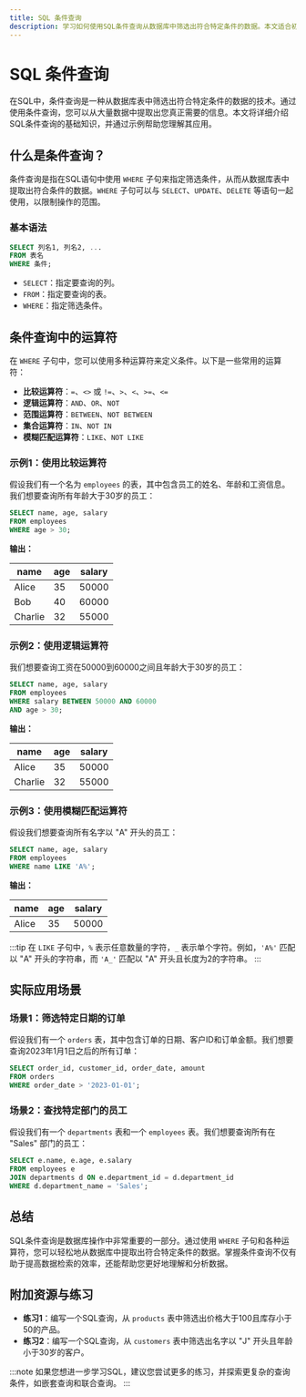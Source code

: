```yaml
---
title: SQL 条件查询
description: 学习如何使用SQL条件查询从数据库中筛选出符合特定条件的数据。本文适合初学者，包含基础概念、代码示例和实际应用场景。
---
```


# SQL 条件查询

在SQL中，条件查询是一种从数据库表中筛选出符合特定条件的数据的技术。通过使用条件查询，您可以从大量数据中提取出您真正需要的信息。本文将详细介绍SQL条件查询的基础知识，并通过示例帮助您理解其应用。

## 什么是条件查询？

条件查询是指在SQL语句中使用 `WHERE` 子句来指定筛选条件，从而从数据库表中提取出符合条件的数据。`WHERE` 子句可以与 `SELECT`、`UPDATE`、`DELETE` 等语句一起使用，以限制操作的范围。

### 基本语法

```sql
SELECT 列名1, 列名2, ...
FROM 表名
WHERE 条件;
```

- `SELECT`：指定要查询的列。
- `FROM`：指定要查询的表。
- `WHERE`：指定筛选条件。

## 条件查询中的运算符

在 `WHERE` 子句中，您可以使用多种运算符来定义条件。以下是一些常用的运算符：

- **比较运算符**：`=`、`<>` 或 `!=`、`>`、`<`、`>=`、`<=`
- **逻辑运算符**：`AND`、`OR`、`NOT`
- **范围运算符**：`BETWEEN`、`NOT BETWEEN`
- **集合运算符**：`IN`、`NOT IN`
- **模糊匹配运算符**：`LIKE`、`NOT LIKE`

### 示例1：使用比较运算符

假设我们有一个名为 `employees` 的表，其中包含员工的姓名、年龄和工资信息。我们想要查询所有年龄大于30岁的员工：

```sql
SELECT name, age, salary
FROM employees
WHERE age > 30;
```

**输出：**

| name   | age | salary |
|--------|-----|--------|
| Alice  | 35  | 50000  |
| Bob    | 40  | 60000  |
| Charlie| 32  | 55000  |

### 示例2：使用逻辑运算符

我们想要查询工资在50000到60000之间且年龄大于30岁的员工：

```sql
SELECT name, age, salary
FROM employees
WHERE salary BETWEEN 50000 AND 60000
AND age > 30;
```

**输出：**

| name   | age | salary |
|--------|-----|--------|
| Alice  | 35  | 50000  |
| Charlie| 32  | 55000  |

### 示例3：使用模糊匹配运算符

假设我们想要查询所有名字以 "A" 开头的员工：

```sql
SELECT name, age, salary
FROM employees
WHERE name LIKE 'A%';
```

**输出：**

| name  | age | salary |
|-------|-----|--------|
| Alice | 35  | 50000  |

:::tip
在 `LIKE` 子句中，`%` 表示任意数量的字符，`_` 表示单个字符。例如，`'A%'` 匹配以 "A" 开头的字符串，而 `'A_'` 匹配以 "A" 开头且长度为2的字符串。
:::

## 实际应用场景

### 场景1：筛选特定日期的订单

假设我们有一个 `orders` 表，其中包含订单的日期、客户ID和订单金额。我们想要查询2023年1月1日之后的所有订单：

```sql
SELECT order_id, customer_id, order_date, amount
FROM orders
WHERE order_date > '2023-01-01';
```

### 场景2：查找特定部门的员工

假设我们有一个 `departments` 表和一个 `employees` 表。我们想要查询所有在 "Sales" 部门的员工：

```sql
SELECT e.name, e.age, e.salary
FROM employees e
JOIN departments d ON e.department_id = d.department_id
WHERE d.department_name = 'Sales';
```

## 总结

SQL条件查询是数据库操作中非常重要的一部分。通过使用 `WHERE` 子句和各种运算符，您可以轻松地从数据库中提取出符合特定条件的数据。掌握条件查询不仅有助于提高数据检索的效率，还能帮助您更好地理解和分析数据。

## 附加资源与练习

- **练习1**：编写一个SQL查询，从 `products` 表中筛选出价格大于100且库存小于50的产品。
- **练习2**：编写一个SQL查询，从 `customers` 表中筛选出名字以 "J" 开头且年龄小于30岁的客户。

:::note
如果您想进一步学习SQL，建议您尝试更多的练习，并探索更复杂的查询条件，如嵌套查询和联合查询。
:::